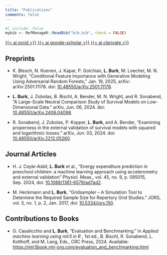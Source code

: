 ```yaml
---
title: "Publications"
comments: false
---
```


```r
#| include: false
mybib <- RefManageR::ReadBib("bib.bib", check = FALSE) 
```


::: pub-links

[{{< ai orcid >}}](https://orcid.org/0000-0001-7528-3795)
[{{< ai google-scholar >}}](https://scholar.google.com/citations?user=zcITcLUAAAAJ)
[{{< ai clarivate >}}](https://www.webofscience.com/wos/author/record/ACB-4594-2022)

:::

## Preprints

- K. Blesch, N. Koenen, J. Kapar, P. Golchian, **L. Burk**, M. Loecher, M. N. Wright, “Conditional Feature Importance with Generative Modeling Using Adversarial Random Forests,” Jan. 19, 2025, arXiv: arXiv:2501.11178. doi: [10.48550/arXiv.2501.11178](https://arxiv.org/abs/2501.11178).

- **L. Burk**, J. Zobolas, B. Bischl, A. Bender, M. N. Wright, and R. Sonabend, "A Large-Scale Neutral Comparison Study of Survival Models on Low-Dimensional Data." arXiv, Jun. 06, 2024. doi: [10.48550/arXiv.2406.04098](https://arxiv.org/abs/2406.04098).

- R. Sonabend, J. Zobolas, P. Kopper, **L. Burk**, and A. Bender, "Examining properness in the external validation of survival models with squared and logarithmic losses." arXiv, Jun. 03, 2024. doi: [10.48550/arXiv.2212.05260](https://arxiv.org/abs/2212.05260).

## Journal Articles

- H. J. Coyle-Asbil, **L. Burk** et al., "Energy expenditure prediction in preschool children: a machine learning approach using accelerometry and external validation" Physiol. Meas., vol. 45, no. 9, p. 095015, Sep. 2024, doi: [10.1088/1361-6579/ad7ad2](https://pubmed.ncbi.nlm.nih.gov/39270714/).

- M. Heckmann and **L. Burk**, "Gridsampler – A Simulation Tool to Determine the Required Sample Size for Repertory Grid Studies." JORS, vol. 5, no. 1, p. 2, Jan. 2017, doi: [10.5334/jors.150](https://openresearchsoftware.metajnl.com/articles/10.5334/jors.150).

## Contributions to Books

- G. Casalicchio and **L. Burk**, "Evaluation and Benchmarking." in *Applied machine learning using mlr3 in R
*, 1st ed., B. Bischl, R. Sonabend, L. Kotthoff, and M. Lang, Eds., CRC Press, 2024. Available: <https://mlr3book.mlr-org.com/evaluation_and_benchmarking.html>
